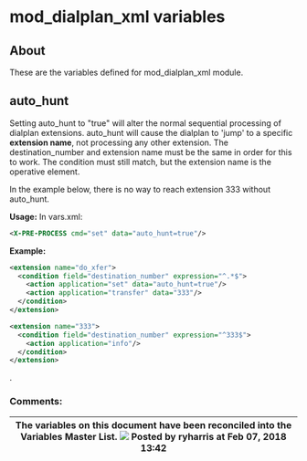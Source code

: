 
# mod_dialplan_xml variables 

 

## About

These are the variables defined for mod\_dialplan\_xml module.


## auto_hunt

Setting auto\_hunt to "true" will alter the normal sequential processing of dialplan extensions. auto\_hunt will cause the dialplan to 'jump' to a specific **extension name**, not processing any other extension. The destination\_number and extension name must be the same in order for this to work. The condition must still match, but the extension name is the operative element.

In the example below, there is no way to reach extension 333 without auto\_hunt.

**Usage:** In vars.xml:

```xml
<X-PRE-PROCESS cmd="set" data="auto_hunt=true"/>
```

**Example:**

```xml
<extension name="do_xfer">
  <condition field="destination_number" expression="^.*$">
    <action application="set" data="auto_hunt=true"/>
    <action application="transfer" data="333"/>
  </condition>
</extension>

<extension name="333">
  <condition field="destination_number" expression="^333$">
    <action application="info"/>
  </condition>
</extension>
```

.

### Comments:

| The variables on this document have been reconciled into the Variables Master List. ![](/images/icons/contenttypes/comment_16.png) Posted by ryharris at Feb 07, 2018 13:42 |
| -------------------------------------------------------------------------------------------------------------------------------------------------------------------------- |


